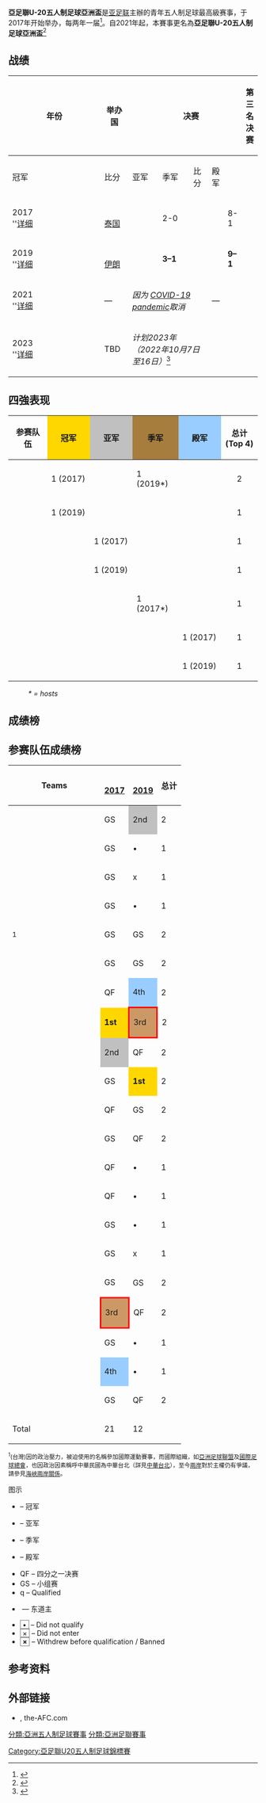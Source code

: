 {{infobox football tournament
| current              = [[2021年亞足聯U20五人制足球錦標賽|2021年亞足聯U20五人制足球錦標賽]]
| image                = 
| founded              = {{Start date and age|df=yes|2016}}
| number of teams      = 
| region               = [[亚洲|亚洲]] ([[亚足联|亚足联]])
| current champions    = 
| most successful team = 
}}

'''亞足聯U-20五人制足球亞洲盃'''是[[亚足联|亚足联]]主辦的青年五人制足球最高級赛事，于2017年开始举办，每两年一届<ref>{{cite web|url=http://www.the-afc.com/futsal-beach-soccer-development-afc-u-20-futsal-championship-2017/afc-futsal-and-beach-soccer|title=AFC Futsal and Beach Soccer Committee make key recommendations|publisher=AFC|date=25 September 2015|accessdate=2017-05-13|archive-date=2018-12-08|archive-url=https://web.archive.org/web/20181208061545/http://www.the-afc.com/futsal-beach-soccer-development-afc-u-20-futsal-championship-2017/afc-futsal-and-beach-soccer|dead-url=no}}</ref>。自2021年起，本賽事更名為'''亞足聯U-20五人制足球亞洲盃'''<ref>{{cite web|url=https://www.the-afc.com/competitions/afc-beach-soccer-championship/latest/news/afc-rebrands-age-group-championships-to-afc-asian-cups|title=AFC rebrands age group championships to AFC Asian Cups|publisher=AFC|date=2 October 2020|access-date=2021-06-26|archive-date=2020-11-25|archive-url=https://web.archive.org/web/20201125191043/https://www.the-afc.com/competitions/afc-beach-soccer-championship/latest/news/afc-rebrands-age-group-championships-to-afc-asian-cups}}</ref>

==战绩==
{| class="wikitable" style="font-size:90%; width: 100%; text-align: center;"
|-
!rowspan=2 width=5%|年份
!rowspan=2 width=12%|举办国
| width = 1% rowspan=6|
!colspan=3|决赛
| width = 1% rowspan=6|
!colspan=3|第三名决赛
| width = 1% rowspan=6|
!rowspan=2 width=5%|参赛队伍
|-
!width=15%|冠军
!width=7%|比分
!width=15%|亚军
!width=15%|季军
!width=7%|比分
!width=15%|殿军
|-
|2017<br />''[[2017年亞足聯U20五人制足球錦標賽|详细]]
|{{flagicon|Thailand}}<br>[[泰国|泰国]]
|'''{{fsu-big|20|IRI}}'''
|2-0
|'''{{fsu-big|20|IRQ}}'''
|'''{{fsu-big|20|THA}}'''
|8-1
|'''{{fsu-big|20|UZB}}'''
|21
|- bgcolor=#D0E7FF
|2019<br />''[[2019年亞足聯U20五人制足球錦標賽|详细]]
|{{flagdeco|IRN}}<br>[[伊朗|伊朗]]
|'''{{fsu-big|20|JPN}}'''
|'''3–1'''
|{{fsu-big|20|AFG}}
|{{fsu-big|20|IRN}}
|'''9–1'''
|{{fsu-big|20|IDN}}
|12
|-
|2021<br />''[[2021年亞足聯U20五人制足球錦標賽|详细]]
| —
|colspan=3 | ''因为 [[COVID-19_pandemic|COVID-19 pandemic]]取消''
|colspan=3 | —
| —
|-
|2023<br />''[[2023年亞足聯U20五人制足球錦標賽|详细]]
|TBD
|colspan=3 | ''计划2023年（2022年10月7日至16日）''<ref>{{cite web|url=https://www.the-afc.com/documents/afc-competitions-calendar-2022|title=AFC Competitions Calendar 2022|publisher=AFC|access-date=2021-04-29|archive-date=2021-06-21|archive-url=https://web.archive.org/web/20210621040502/https://www.the-afc.com/documents/afc-competitions-calendar-2022}}</ref>
|
|
|
|
|}

==四強表现==
{| class="wikitable sortable"
|-
!width=150px|参赛队伍
!width=100px style="background:gold;"|冠军
!width=100px style="background:silver;"|亚军
!width=100px style="background:#a67d3d;"|季军
!width=100px style="background:#9acdff;"|殿军
!width=100px|总计 (Top 4)
|-
|{{futsal|Iran}}
|bgcolor=Gold|1 (2017)
|{{N/a|}}
|1 (2019*)
|{{N/a|}}
|align="center"|2
|-
|{{futsal|Japan}}
|bgcolor=Gold|1 (2019)
|{{N/a|}}
|{{N/a|}}
|{{N/a|}}
|align=center|1
|-
|{{futsal|Iraq}}
|{{N/a|}}
|1 (2017)
|{{N/a|}}
|{{N/a|}}
|align="center"|1
|-
|{{futsal|Afghanistan}}
|{{N/a|}}
|1 (2019)
|{{N/a|}}
|{{N/a|}}
|align="center"|1
|-
|{{futsal|Thailand}}
|{{N/a|}}
|{{N/a|}}
|1 (2017*)
|{{N/a|}}
|align="center"|1
|-
|{{futsal|Uzbekistan}}
|{{N/a|}}
|{{N/a|}}
|{{N/a|}}
|1 (2017)
|align="center"|1
|-
|{{futsal|Indonesia}}
|{{N/a|}}
|{{N/a|}}
|{{N/a|}}
|1 (2019)
|align="center"|1
|}
:<div id="1"></div>''<nowiki>*</nowiki> = hosts''

==成绩榜==
{{Medals table
 | caption        = 
 | host           = 
 | flag_template  = futsal
 | event          = 
 | team           = 
 | gold_IRN = 1 | silver_IRN = 0 | bronze_IRN = 1
 | gold_JPN = 1 | silver_JPN = 0 | bronze_JPN = 0
 | gold_AFG = 0 | silver_AFG = 1 | bronze_AFG = 0
 | gold_IRQ = 0 | silver_IRQ = 1 | bronze_IRQ = 0
| gold_THA = 0 | silver_THA = 0 | bronze_THA = 1
}}
== 参赛队伍成绩榜 ==
{| class="wikitable" style="text-align:center; font-size:100%;"
! style="width:170px;"|Teams
! {{flagdeco|THA}}<br />[[2017年亞足聯U20五人制足球錦標賽|2017]] || {{flagdeco|IRN}}<br />[[2019年亞足聯U20五人制足球錦標賽|2019]] !! 总计
|-<!-- Afghanistan -->
|style="text-align:left;"|{{fsu|20|AFG|size=20px}}
| GS ||style="background-color:Silver;"|2nd 
! 2
|-<!-- Bahrain -->
|style="text-align:left;"|{{fsu|20|BHR|size=20px}}
| GS || • 
! 1
|-<!-- Brunei -->
|style="text-align:left;"|{{fsu|20|BRU|size=20px}}
| GS || x 
! 1
|-<!-- China -->
|style="text-align:left;"|{{fsu|20|CHN|size=20px}}
| GS || • 
! 1
|-<!-- Chinese Taipei -->
|style="text-align:left;"|{{fsu|20|TPE|size=20px}}<sup>1</sup>
| GS || GS
! 2
|-<!-- Hong Kong -->
|style="text-align:left;"|{{fsu|20|HKG|size=20px}}
| GS || GS
! 2
|-<!-- Indonesia -->
|style="text-align:left;"|{{fsu|20|IDN|size=20px}}
| QF || style="background-color:#9acdff;"| 4th 
! 2
|-<!-- Iran -->
|style="text-align:left;"|{{fsu|20|IRN|size=20px}}
|style="background-color:Gold;"|'''1st''' ||style="border:3px solid red; background-color:#cc9966;"|3rd 
! 2
|-<!-- Iraq -->
|style="text-align:left;"|{{fsu|23|IRQ|size=20px}}
|style="background-color:Silver;"|2nd || QF
! 2
|-<!-- Japan -->
|style="text-align:left;"|{{fsu|23|JPN|size=20px}}
| GS || style="background-color:Gold;" |'''1st''' 
! 2
|-<!-- Kyrgyzstan -->
|style="text-align:left;"|{{fsu|20|KGZ|size=20px}}
| QF || GS
! 2
|-<!-- Lebanon -->
|style="text-align:left;"|{{fsu|23|LIB|size=20px}}
| GS || QF
! 2
|-<!-- Malaysia -->
|style="text-align:left;"|{{fsu|20|MAS|size=20px}}
| QF || • 
! 1
|-<!-- Mongolia -->
|style="text-align:left;"|{{fsu|20|MNG|size=20px}}
| QF || • 
! 1
|-<!-- Myanmar -->
|style="text-align:left;"|{{fsu|20|MYA|size=20px}}
| GS || • 
! 1
|-<!-- Qatar -->
|style="text-align:left;"|{{fsu|20|QAT|size=20px}}
| GS || x
! 1
|-<!-- Tajikistan -->
|style="text-align:left;"|{{fsu|20|TJK|size=20px}}
| GS || GS
! 2
|-<!-- Thailand -->
|style="text-align:left;"|{{fsu|20|THA|size=20px}}
|style="border:3px solid red; background-color:#cc9966;"|3rd ||QF
! 2
|-<!-- United Arab Emirates -->
|style="text-align:left;"|{{fsu|20|UAE|size=20px}}
| GS || • 
! 1
|-<!-- Uzbekistan -->
|style="text-align:left;"|{{fsu|20|UZB|size=20px}}
| style="background-color:#9acdff;"|4th || • 
! 1
|-<!-- Vietnam -->
|style="text-align:left;"|{{fsu|20|VIE|size=20px}}
| GS || QF
! 2
|-
!Total ||21 ||12 ||
|}

<small><sup>1</sup>{{ROC}}(台灣)因{{PRC}}的政治壓力，被迫使用{{TPE}}的名稱參加國際運動賽事，而國際組織，如[[亞洲足球聯盟|亞洲足球聯盟]]及[[國際足球總會|國際足球總會]]，也因政治因素稱呼中華民國為中華台北（詳見[[中華台北|中華台北]]），至今[[兩岸|兩岸]]對於主權仍有爭議，請參見[[海峽兩岸關係|海峽兩岸關係]]。</small>

;图示
{{col-start}}{{col-3}}
*{{bg|gold|1st}} – 冠军
*{{bg|silver|2nd}} – 亚军
*{{bg|#cc9966|3rd}} – 季军
*{{bg|#9acdff|4th}} – 殿军
{{col-3}}
*QF – 四分之一决赛
*GS – 小组赛
*q – Qualified
*{{border|width=3px|color=red|   }} — 东道主
{{col-3}}
*<span style="border:1px solid gray"> • </span> – Did not qualify
*<span style="border:1px solid gray"> × </span> – Did not enter
*<span style="border:1px solid gray"> '''×''' </span> – Withdrew before qualification / Banned
{{col-end}}

==参考资料==
{{Reflist}}

==外部链接==
*{{Official website|http://www.the-afc.com/competition/afc-u-20-futsal-championship |name=AFC U-20 Futsal Championship}}, the-AFC.com

{{亞洲足聯賽事}}
{{亞足聯U20五人制足球錦標賽}}

[[Category:亞足聯U20五人制足球錦標賽|Category:亞足聯U20五人制足球錦標賽]]
[[分類:亞洲五人制足球賽事|分類:亞洲五人制足球賽事]]
[[分類:亞洲足聯賽事|分類:亞洲足聯賽事]]